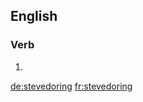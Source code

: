 
==English==

===Verb===
{{head|en|present participle}}

# {{present participle of|stevedore|lang=en}}

[[de:stevedoring]]
[[fr:stevedoring]]